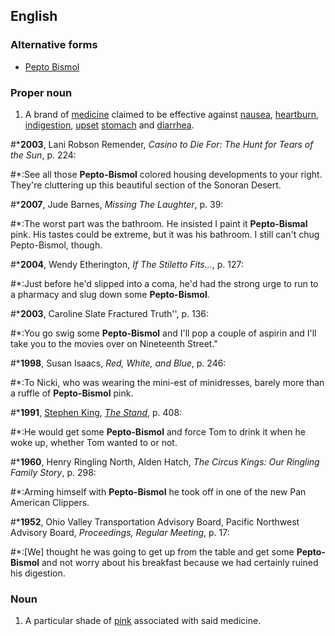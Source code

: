 ==English==

===Alternative forms===
* [[Pepto Bismol]]

===Proper noun===
{{en-proper noun}}

# A brand of [[medicine]] claimed to be effective against [[nausea]], [[heartburn]], [[indigestion]], [[upset]] [[stomach]] and [[diarrhea]].

#*'''2003''', Lani Robson Remender, ''Casino to Die For: The Hunt for Tears of the Sun'', p. 224:
#*:See all those '''Pepto-Bismol''' colored housing developments to your right. They're cluttering up this beautiful section of the Sonoran Desert.
#*'''2007''', Jude Barnes, ''Missing The Laughter'', p. 39:
#*:The worst part was the bathroom. He insisted I paint it '''Pepto-Bismal''' pink. His tastes could be extreme, but it was his bathroom. I still can't chug Pepto-Bismol, though. 
#*'''2004''', Wendy Etherington, ''If The Stiletto Fits...'', p. 127:
#*:Just before he'd slipped into a coma, he'd had the strong urge to run to a pharmacy and slug down some '''Pepto-Bismol'''.  
#*'''2003''', Caroline Slate Fractured Truth'', p. 136:
#*:You go swig some '''Pepto-Bismol''' and I'll pop a couple of aspirin and I'll take you to the movies over on Nineteenth Street."  
#*'''1998''', Susan Isaacs, ''Red, White, and Blue'', p. 246:
#*:To Nicki, who was wearing the mini-est of minidresses, barely more than a ruffle of '''Pepto-Bismol''' pink. 
#*'''1991''', [[w:Stephen King|Stephen King]], ''[[w:The Stand|The Stand]]'', p. 408:
#*:He would get some '''Pepto-Bismol''' and force Tom to drink it when he woke up, whether Tom wanted to or not. 
#*'''1960''', Henry Ringling North, Alden Hatch, ''The Circus Kings: Our Ringling Family Story'', p. 298:
#*:Arming himself with '''Pepto-Bismol''' he took off in one of the new Pan American Clippers. 
#*'''1952''', Ohio Valley Transportation Advisory Board, Pacific Northwest Advisory Board, ''Proceedings, Regular Meeting'', p. 17:
#*:[We] thought he was going to get up from the table and get some '''Pepto-Bismol''' and not worry about his breakfast because we had certainly ruined his digestion.

===Noun===
{{rfv}}
{{en-noun|?}}

# A particular shade of [[pink]] associated with said medicine.
